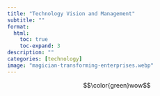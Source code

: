 ```yaml
---
title: "Technology Vision and Management"
subtitle: ""
format:
  html:
    toc: true
    toc-expand: 3
description: ""
categories: [technology]
image: "magician-transforming-enterprises.webp"
---
```


$$\color{green}wow$$